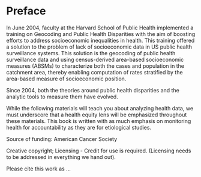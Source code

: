# Preface {#preface}

In June 2004, faculty at the Harvard School of Public Health implemented a training on Geocoding and Public Health Disparities with the aim of boosting efforts to address socioeconomic inequalities in health. This training offered a solution to the problem of lack of socioeconomic data in US public health surveillance systems. This solution is the geocoding of public health surveillance data and using census-derived area-based socioeconomic measures (ABSMs) to characterize both the cases and population in the catchment area, thereby enabling computation of rates stratified by the area-based measure of socioeconomic position.

Since 2004, both the theories around public health disparities and the analytic tools to measure them have evolved.

While the following materials will teach you about analyzing health data, we
must underscore that a health equity lens will be emphasized throughout these
materials. This book is written with as much emphasis on monitoring health for
accountability as they are for etiological studies.



Source of funding: American Cancer Society

Creative copyright; Licensing - Credit for use is required. 
(Licensing needs to be addressed in everything we hand out).

Please cite this work as ... 